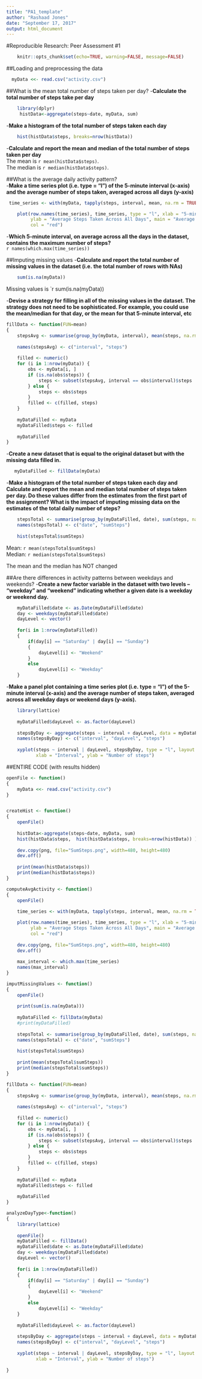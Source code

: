 ---
title: "PA1_template"
author: "Rashaad Jones"
date: "September 17, 2017"
output: html_document
---

#Reproducible Research: Peer Assessment #1

```{r global_options, include=FALSE}
    knitr::opts_chunk$set(echo=TRUE, warning=FALSE, message=FALSE)
```

##Loading and preprocessing the data
```{r load}
  myData <<- read.csv("activity.csv")
```

##What is the mean total number of steps taken per day?
-**Calculate the total number of steps take per day**
```{r total}
    library(dplyr) 
     histData<-aggregate(steps~date, myData, sum)
```

-**Make a histogram of the total number of steps taken each day**
```{r hist}
    hist(histData$steps, breaks=nrow(histData))
``` 

-**Calculate and report the mean and median of the total number of steps taken per day**  
The mean is `r mean(histData$steps)`.  
The median is `r median(histData$steps)`.
    
##What is the average daily activity pattern?    
-**Make a time series plot (i.e. type = "l") of the 5-minute interval (x-axis) and the average number of steps taken, averaged across all days (y-axis)**
```{r timeplot}
 time_series <- with(myData, tapply(steps, interval, mean, na.rm = TRUE))

    plot(row.names(time_series), time_series, type = "l", xlab = "5-min interval", 
         ylab = "Average Steps Taken Across All Days", main = "Average Number of Steps Taken", 
         col = "red")
```
    
-**Which 5-minute interval, on average across all the days in the dataset, contains the maximum number of steps?**   
    `r names(which.max(time_series))`    
    
##Imputing missing values
-**Calculate and report the total number of missing values in the dataset (i.e. the total number of rows with NAs)**
```{r missing}
    sum(is.na(myData))
```
Missing values is `r sum(is.na(myData))

-**Devise a strategy for filling in all of the missing values in the dataset. The strategy does not need to be sophisticated. For example, you could use the mean/median for that day, or the mean for that 5-minute interval, etc**
```{r strategy}
fillData <- function(FUN=mean)
{
    stepsAvg <- summarise(group_by(myData, interval), mean(steps, na.rm=TRUE))
    
    names(stepsAvg) <- c("interval", "steps")
    
    filled <- numeric()
    for (i in 1:nrow(myData)) {
        obs <- myData[i, ]
        if (is.na(obs$steps)) {
            steps <- subset(stepsAvg, interval == obs$interval)$steps
        } else {
            steps <- obs$steps
        }
        filled <- c(filled, steps)
    }
    
    myDataFilled <- myData
    myDataFilled$steps <- filled
    
    myDataFilled
}
```

-**Create a new dataset that is equal to the original dataset but with the missing data filled in.**
```{r fillDataSet}
   myDataFilled <- fillData(myData)
```

-**Make a histogram of the total number of steps taken each day and Calculate and report the mean and median total number of steps taken per day. Do these values differ from the estimates from the first part of the assignment? What is the impact of imputing missing data on the estimates of the total daily number of steps?**
```{r histFill}
    stepsTotal <- summarise(group_by(myDataFilled, date), sum(steps, na.rm=TRUE))
    names(stepsTotal) <- c("date", "sumSteps")
    
    hist(stepsTotal$sumSteps)
```

Mean: `r mean(stepsTotal$sumSteps)`    
Median: `r median(stepsTotal$sumSteps)`

The mean and the median has NOT changed


##Are there differences in activity patterns between weekdays and weekends?
-**Create a new factor variable in the dataset with two levels – “weekday” and “weekend” indicating whether a given date is a weekday or weekend day.**
```{r weekday}
    myDataFilled$date <- as.Date(myDataFilled$date)
    day <- weekdays(myDataFilled$date)
    dayLevel <- vector()
    
    for(i in 1:nrow(myDataFilled))
    {
        if(day[i] == "Saturday" | day[i] == "Sunday")
        {
            dayLevel[i] <- "Weekend"
        }
        else
            dayLevel[i] <- "Weekday"
    }
```

-**Make a panel plot containing a time series plot (i.e. type = "l") of the 5-minute interval (x-axis) and the average number of steps taken, averaged across all weekday days or weekend days (y-axis).**
```{r panelPlot}
    library(lattice)
    
    myDataFilled$dayLevel <- as.factor(dayLevel)
    
    stepsByDay <- aggregate(steps ~ interval + dayLevel, data = myDataFilled, mean)
    names(stepsByDay) <- c("interval", "dayLevel", "steps")
    
    xyplot(steps ~ interval | dayLevel, stepsByDay, type = "l", layout = c(1, 2), 
           xlab = "Interval", ylab = "Number of steps")
```

##ENTIRE CODE (with results hidden)
```{r code, results="hide"}
openFile <- function()
{
    myData <<- read.csv("activity.csv")
}


createHist <- function()
{
    openFile()
    
    histData<-aggregate(steps~date, myData, sum)
    hist(histData$steps,  hist(histData$steps, breaks=nrow(histData)) )
    
    dev.copy(png, file="SumSteps.png", width=480, height=480)
    dev.off()
    
    print(mean(histData$steps))
    print(median(histData$steps))
}

computeAvgActivity <- function()
{
    openFile()
    
    time_series <- with(myData, tapply(steps, interval, mean, na.rm = TRUE))

    plot(row.names(time_series), time_series, type = "l", xlab = "5-min interval", 
         ylab = "Average Steps Taken Across All Days", main = "Average Number of Steps Taken", 
         col = "red")
    
    dev.copy(png, file="SumSteps.png", width=480, height=480)
    dev.off()
    
    max_interval <- which.max(time_series)
    names(max_interval)
}

imputMissingValues <- function()
{
    openFile()
    
    print(sum(is.na(myData)))
    
    myDataFilled <- fillData(myData)
    #print(myDataFilled)
    
    stepsTotal <- summarise(group_by(myDataFilled, date), sum(steps, na.rm=TRUE))
    names(stepsTotal) <- c("date", "sumSteps")
    
    hist(stepsTotal$sumSteps)
    
    print(mean(stepsTotal$sumSteps))
    print(median(stepsTotal$sumSteps))
}

fillData <- function(FUN=mean)
{
    stepsAvg <- summarise(group_by(myData, interval), mean(steps, na.rm=TRUE))
    
    names(stepsAvg) <- c("interval", "steps")
    
    filled <- numeric()
    for (i in 1:nrow(myData)) {
        obs <- myData[i, ]
        if (is.na(obs$steps)) {
            steps <- subset(stepsAvg, interval == obs$interval)$steps
        } else {
            steps <- obs$steps
        }
        filled <- c(filled, steps)
    }
    
    myDataFilled <- myData
    myDataFilled$steps <- filled
    
    myDataFilled
}

analyzeDayType<-function()
{
    library(lattice)
    
    openFile()
    myDataFilled <- fillData()
    myDataFilled$date <- as.Date(myDataFilled$date)
    day <- weekdays(myDataFilled$date)
    dayLevel <- vector()
    
    for(i in 1:nrow(myDataFilled))
    {
        if(day[i] == "Saturday" | day[i] == "Sunday")
        {
            dayLevel[i] <- "Weekend"
        }
        else
            dayLevel[i] <- "Weekday"
    }
    
    myDataFilled$dayLevel <- as.factor(dayLevel)
    
    stepsByDay <- aggregate(steps ~ interval + dayLevel, data = myDataFilled, mean)
    names(stepsByDay) <- c("interval", "dayLevel", "steps")
    
    xyplot(steps ~ interval | dayLevel, stepsByDay, type = "l", layout = c(1, 2), 
           xlab = "Interval", ylab = "Number of steps")
    
}
```
